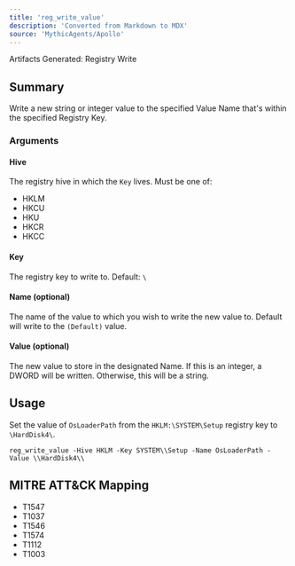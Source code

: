 ```yaml
---
title: 'reg_write_value'
description: 'Converted from Markdown to MDX'
source: 'MythicAgents/Apollo'
---
```


<Note>Artifacts Generated: Registry Write</Note>

## Summary
Write a new string or integer value to the specified Value Name that's within the specified Registry Key.

### Arguments

#### Hive
The registry hive in which the `Key` lives. Must be one of:

- HKLM
- HKCU
- HKU
- HKCR
- HKCC

#### Key
The registry key to write to. Default: `\`

#### Name (optional)
The name of the value to which you wish to write the new value to. Default will write to the `(Default)` value.

#### Value (optional)
The new value to store in the designated Name. If this is an integer, a DWORD will be written. Otherwise, this will be a string.

## Usage
Set the value of `OsLoaderPath` from the `HKLM:\SYSTEM\Setup` registry key to `\HardDisk4\`.
```
reg_write_value -Hive HKLM -Key SYSTEM\\Setup -Name OsLoaderPath -Value \\HardDisk4\\
```

## MITRE ATT&CK Mapping

- T1547
- T1037
- T1546
- T1574
- T1112
- T1003
